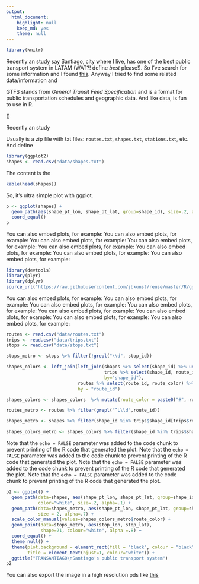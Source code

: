 ```yaml
---
output:
  html_document:
    highlight: null
    keep_md: yes
    theme: null
---
```

```r
library(knitr)
```

Recently an study say Santiago, city where I live, has one of the best public transport system in LATAM (WAT?! define *best* please!). So I've search for some information and I found [this](http://www.siemens.com/press/pool/de/feature/2014/infrastructure-cities/2014-06-mobility-opportunity/slide-credo.pdf#page=6). Anyway I tried to find some related data/information and  




GTFS stands from *General Transit Feed Specification* and is a format for public transportation schedules and geographic data. And like data, is fun to use in R. 

()

Recently an study  

Usually is a zip file with txt files: `routes.txt`, `shapes.txt`, `stations.txt`, etc. And define  


```r
library(ggplot2)
shapes <- read.csv("data/shapes.txt")
```

The content is the 

```r
kable(head(shapes))
```

So, it's ultra simple plot with ggplot.

```r
p <- ggplot(shapes) +
  geom_path(aes(shape_pt_lon, shape_pt_lat, group=shape_id), size=.2, alpha=.1) +
  coord_equal()
p
```

You can also embed plots, for example: You can also embed plots, for example: You can also embed plots, for example: You can also embed plots, for example: You can also embed plots, for example: You can also embed plots, for example: You can also embed plots, for example: You can also embed plots, for example: 

```r
library(devtools)
library(plyr)
library(dplyr)
source_url("https://raw.githubusercontent.com/jbkunst/reuse/master/R/gg_themes.R")
```

You can also embed plots, for example: You can also embed plots, for example: You can also embed plots, for example: You can also embed plots, for example: You can also embed plots, for example: You can also embed plots, for example: You can also embed plots, for example: You can also embed plots, for example: 


```r
routes <- read.csv("data/routes.txt")
trips <- read.csv("data/trips.txt")
stops <- read.csv("data/stops.txt")

stops_metro <- stops %>% filter(!grepl("\\d", stop_id))

shapes_colors <- left_join(left_join(shapes %>% select(shape_id) %>% unique(),
                                     trips %>% select(shape_id, route_id) %>% unique(),
                                     by="shape_id"),
                           routes %>% select(route_id, route_color) %>% unique(),
                           by = "route_id")

shapes_colors <- shapes_colors  %>% mutate(route_color = paste0("#", route_color))

routes_metro <- routes %>% filter(grepl("^L\\d",route_id))

shapes_metro <- shapes %>% filter(shape_id %in% trips$shape_id[trips$route_id %in% routes_metro$route_id])

shapes_colors_metro <- shapes_colors %>% filter(shape_id %in% trips$shape_id[trips$route_id %in% routes_metro$route_id])
```

Note that the `echo = FALSE` parameter was added to the code chunk to prevent printing of the R code that generated the plot. Note that the `echo = FALSE` parameter was added to the code chunk to prevent printing of the R code that generated the plot. Note that the `echo = FALSE` parameter was added to the code chunk to prevent printing of the R code that generated the plot. Note that the `echo = FALSE` parameter was added to the code chunk to prevent printing of the R code that generated the plot. 

```r
p2 <- ggplot() +
  geom_path(data=shapes, aes(shape_pt_lon, shape_pt_lat, group=shape_id),
            color="white", size=.2, alpha=.1) +
  geom_path(data=shapes_metro, aes(shape_pt_lon, shape_pt_lat, group=shape_id, colour=shape_id),
            size = 2, alpha=.7) +
  scale_color_manual(values=shapes_colors_metro$route_color) +
  geom_point(data=stops_metro, aes(stop_lon, stop_lat),
             shape=21, colour="white", alpha =.8) +
  coord_equal() +
  theme_null() +
  theme(plot.background = element_rect(fill = "black", colour = "black"),
        title = element_text(hjust=1, colour="white")) +
  ggtitle("TRANSANTIAGO\nSantiago's public transport system")
p2
```

You can also export the image in a high resolution pds like [this](https://github.com/jbkunst/r-posts/blob/master/01-ggplot2-GTFS-Transantiago/plot/gtfs_transantiago_hires.pdf?raw=true#page=1)

